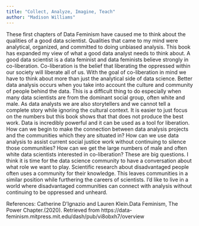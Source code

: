 ```yaml
---
title: "Collect, Analyze, Imagine, Teach"
author: "Madison Williams"
---
```


These first chapters of Data Feminism have caused me to think about the qualities of a good data scientist. Qualities that came to my mind were analytical, organized, and committed to doing unbiased analysis. This book has expanded my view of what a good data analyst needs to think about. A good data scientist is a data feminist and data feminists believe strongly in co-liberation. Co-liberation is the belief that liberating the oppressed within our society will liberate all of us. With the goal of co-liberation in mind we have to think about more than just the analytical side of data science. Better data analysis occurs when you take into account the culture and community of people behind the data. This is a difficult thing to do especially when many data scientists are from the dominant social group, often white and male. 
As data analysts we are also storytellers and we cannot tell a complete story while ignoring the cultural context. It is easier to just focus on the numbers but this book shows that that does not produce the best work. Data is incredibly powerful and it can be used as a tool for liberation. How can we begin to make the connection between data analysis projects and the communities which they are situated in? How can we use data analysis to assist current social justice work without continuing to silence those communities? How can we get the large numbers of male and often white data scientists interested in co-liberation? These are big questions. I think it is time for the data science community to have a conversation about what role we want to play. Scientific research about disadvantaged people often uses a community for their knowledge. This leaves communities in a similar position while furthering the careers of scientists.  I’d like to live in a world where disadvantaged communities can connect with analysis without continuing to be oppressed and unheard. 


References: 
Catherine D'Ignazio and Lauren Klein.Data Feminism, The Power Chapter.(2020). Retrieved from
https://data-feminism.mitpress.mit.edu/dash/pub/vi8obxh7/overview

